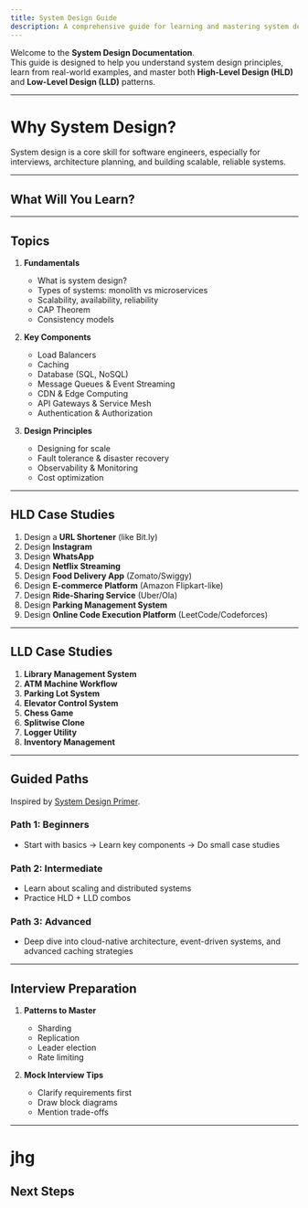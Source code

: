 ```yaml
---
title: System Design Guide
description: A comprehensive guide for learning and mastering system design concepts, HLD and LLD case studies.
---
```


Welcome to the **System Design Documentation**.  
This guide is designed to help you understand system design principles, learn from real-world examples, and master both **High-Level Design (HLD)** and **Low-Level Design (LLD)** patterns.

---

# Why System Design?

System design is a core skill for software engineers, especially for interviews, architecture planning, and building scalable, reliable systems.

---

## What Will You Learn?

<Cards>
  <Card title="System Design Basics" href="#topics" />
  <Card title="HLD Case Studies" href="#hld-case-studies" />
  <Card title="LLD Case Studies" href="#lld-case-studies" />
  <Card title="Guided Paths" href="#guided-paths" />
  <Card title="Interview Preparation" href="#interview-preparation" />
</Cards>

---

## Topics

1. **Fundamentals**
   - What is system design?
   - Types of systems: monolith vs microservices
   - Scalability, availability, reliability
   - CAP Theorem
   - Consistency models

2. **Key Components**
   - Load Balancers
   - Caching
   - Database (SQL, NoSQL)
   - Message Queues & Event Streaming
   - CDN & Edge Computing
   - API Gateways & Service Mesh
   - Authentication & Authorization

3. **Design Principles**
   - Designing for scale
   - Fault tolerance & disaster recovery
   - Observability & Monitoring
   - Cost optimization

---

## HLD Case Studies

1. Design a **URL Shortener** (like Bit.ly)
2. Design **Instagram**
3. Design **WhatsApp**
4. Design **Netflix Streaming**
5. Design **Food Delivery App** (Zomato/Swiggy)
6. Design **E-commerce Platform** (Amazon Flipkart-like)
7. Design **Ride-Sharing Service** (Uber/Ola)
8. Design **Parking Management System**
9. Design **Online Code Execution Platform** (LeetCode/Codeforces)

---

## LLD Case Studies

1. **Library Management System**
2. **ATM Machine Workflow**
3. **Parking Lot System**
4. **Elevator Control System**
5. **Chess Game**
6. **Splitwise Clone**
7. **Logger Utility**
8. **Inventory Management**

---

## Guided Paths

Inspired by [System Design Primer](https://github.com/donnemartin/system-design-primer).

### Path 1: Beginners
- Start with basics → Learn key components → Do small case studies

### Path 2: Intermediate
- Learn about scaling and distributed systems
- Practice HLD + LLD combos

### Path 3: Advanced
- Deep dive into cloud-native architecture, event-driven systems, and advanced caching strategies

---

## Interview Preparation

1. **Patterns to Master**
   - Sharding
   - Replication
   - Leader election
   - Rate limiting

2. **Mock Interview Tips**
   - Clarify requirements first
   - Draw block diagrams
   - Mention trade-offs

---

# jhg

## Next Steps

<Cards>
  <Card title="Explore Topics" href="#topics" />
  <Card title="Start with Case Studies" href="#hld-case-studies" />
  <Card title="Follow Guided Paths" href="#guided-paths" />
</Cards>
